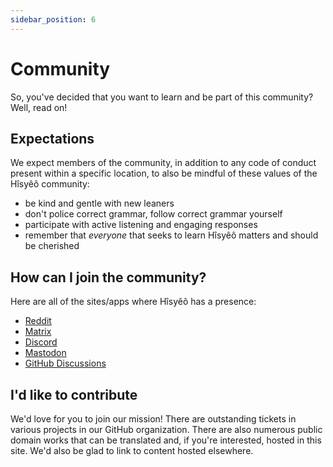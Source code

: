 ```yaml
---
sidebar_position: 6
---
```



# Community

So, you've decided that you want to learn and be part of this community? Well,
read on!

## Expectations

We expect members of the community, in addition to any code of conduct present
within a specific location, to also be mindful of these values of the Hîsyêô
community:

- be kind and gentle with new leaners
- don't police correct grammar, follow correct grammar yourself
- participate with active listening and engaging responses
- remember that *everyone* that seeks to learn Hîsyêô matters and should be cherished

## How can I join the community?

Here are all of the sites/apps where Hîsyêô has a presence:

- [Reddit](https://www.reddit.com/r/hisyeo/)
- [Matrix](https://matrix.to/#/#hisyeo:matrix.org)
- [Discord](https://discord.gg/48mUPRan9G)
- [Mastodon](https://mastodon.social/@hisyeo)
- [GitHub Discussions](https://github.com/orgs/Hisyeo/discussions)

## I'd like to contribute

We'd love for you to join our mission! There are outstanding tickets in various
projects in our GitHub organization. There are also numerous public domain works
that can be translated and, if you're interested, hosted in this site. We'd also
be glad to link to content hosted elsewhere.

<HisyeoTooltip/>

